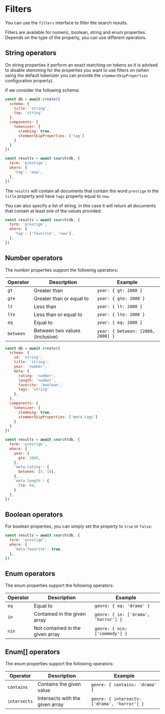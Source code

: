 # Filters

You can use the `filters` interface to filter the search results.

Filters are available for numeric, boolean, string and enum properties.
Depends on the type of the property, you can use different operators.

## String operators

On string properties it perform an exact matching on tokens so it is advised to disable stemming for the properties
you want to use filters on (when using the default tokenizer you can provide the `stemmerSkipProperties` configuration property).

If we consider the following schema:

```javascript copy
const db = await create({
  schema: {
    title: 'string',
    tag: 'string'
  },
  components: {
    tokenizer: {
      stemming: true,
      stemmerSkipProperties: ['tag']
    }
  }
})

const results = await search(db, {
  term: 'prestige',
  where: {
    'tag': 'new',
  },
})
```

The `results` will contain all documents that contain the word `prestige` in the `title` property and have `tags` property equal to `new`.

You can also specify a list of string, in this case it will return all documents that contain at least one of the values provided:

```javascript copy
const results = await search(db, {
  term: 'prestige',
  where: {
    'tag': ['favorite', 'new'],
  },
})
```

## Number operators

The number properties support the following operators:

| Operator  | Description                    | Example                           |
| --------- | ------------------------------ | --------------------------------- |
| `gt`      | Greater than                   | `year: { gt: 2000 }`              |
| `gte`     | Greater than or equal to       | `year: { gte: 2000 }`             |
| `lt`      | Less than                      | `year: { lt: 2000 }`              |
| `lte`     | Less than or equal to          | `year: { lte: 2000 }`             |
| `eq`      | Equal to                       | `year: { eq: 2000 }`              |
| `between` | Between two values (inclusive) | `year: { between: [2000, 2008] }` |


```javascript copy
const db = await create({
  schema: {
    id: 'string',
    title: 'string',
    year: 'number',
    meta: {
      rating: 'number',
      length: 'number',
      favorite: 'boolean',
      tags: 'string'
    },
  },
  components: {
    tokenizer: {
      stemming: true,
      stemmerSkipProperties: ['meta.tags']
    }
  }
})

const results = await search(db, {
  term: 'prestige',
  where: {
    year: {
      gte: 2000,
    },
    'meta.rating': {
      between: [5, 10],
    },
    'meta.length': {
      lte: 60,
    }
  },
})
```

## Boolean operators

For boolean properties, you can simply set the property to `true` or `false`:

```javascript copy
const results = await search(db, {
  term: 'prestige',
  where: {
    'meta.favorite': true,
  },
})
```

## Enum operators

The enum properties support the following operators:

| Operator  | Description                        | Example                                 |
| --------- | ------------------------------     | ---------------------------------       |
| `eq`      | Equal to                           | `genre: { eq: 'drama' }`                |
| `in`      | Contained in the given array       | `genre: { in: ['drama', 'horror'] }`    |
| `nin`     | Not contained in the given array   | `genre: { nin: ['commedy'] }`           |


## Enum[] operators

The enum properties support the following operators:

| Operator        | Description                        | Example                                       |
| ---------       | ------------------------------     | ---------------------------------             |
| `contains`      | Contains the given value           | `genre: { contains: 'drama' }`                |
| `intersects`    | Intersects with the given array    | `genre: { intersects: ['drama', 'horror'] }`  |
